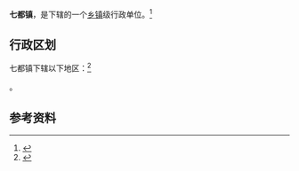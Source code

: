 {{中国乡级行政区|35/09/02/102/000}}

'''七都镇'''，是{{PRC admin/fullname|35/09/02/102/000|3}}下辖的一个[[乡镇|乡镇]]级行政单位。<ref>{{PRC admin/ref sgc|{{PRC admin/parent|35/09/02/102/000}}}}</ref>

== 行政区划 ==

七都镇下辖以下地区：<ref>{{PRC admin/ref sgc|35/09/02/102/000}}</ref>

{{PRC admin/children|35/09/02/102/000}}。

== 参考资料 ==

{{reflist}}

{{PRC admin/navcat|35/09/02/102/000}}
{{福建行政区划小作品}}